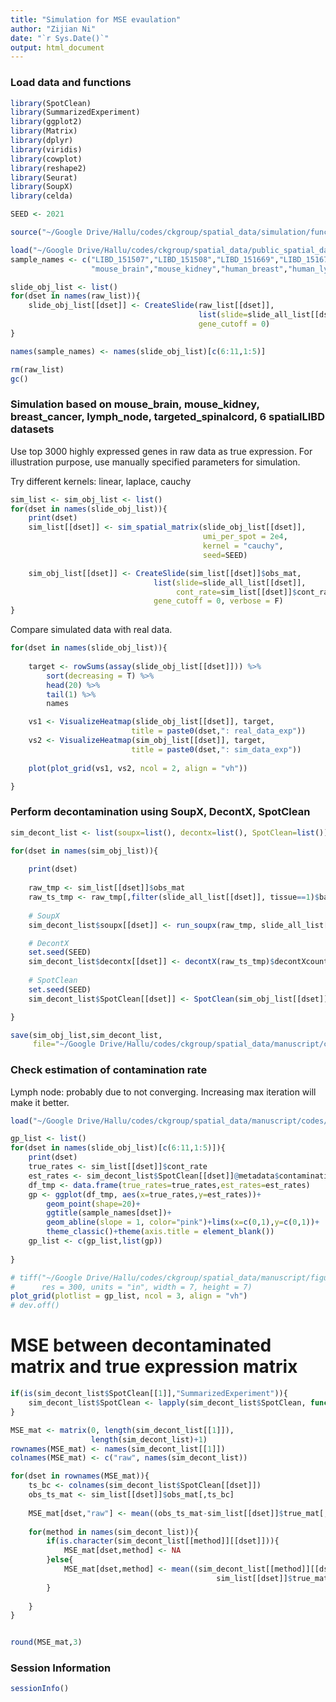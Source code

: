 ```yaml
---
title: "Simulation for MSE evaulation"
author: "Zijian Ni"
date: "`r Sys.Date()`"
output: html_document
---
```


### Load data and functions

```r
library(SpotClean)
library(SummarizedExperiment)
library(ggplot2)
library(Matrix)
library(dplyr)
library(viridis)
library(cowplot)
library(reshape2)
library(Seurat)
library(SoupX)
library(celda)

SEED <- 2021

source("~/Google Drive/Hallu/codes/ckgroup/spatial_data/simulation/functions_for_simulation.R")

load("~/Google Drive/Hallu/codes/ckgroup/spatial_data/public_spatial_datasets.RData")
sample_names <- c("LIBD_151507","LIBD_151508","LIBD_151669","LIBD_151670","LIBD_151673","LIBD_151674",
                  "mouse_brain","mouse_kidney","human_breast","human_lymphnode","human_spinalcord")

slide_obj_list <- list()
for(dset in names(raw_list)){
    slide_obj_list[[dset]] <- CreateSlide(raw_list[[dset]], 
                                          list(slide=slide_all_list[[dset]]),
                                          gene_cutoff = 0)
}

names(sample_names) <- names(slide_obj_list)[c(6:11,1:5)]

rm(raw_list)
gc()
```

### Simulation based on mouse_brain, mouse_kidney, breast_cancer, lymph_node, targeted_spinalcord, 6 spatialLIBD datasets

Use top 3000 highly expressed genes in raw data as true expression. 
For illustration purpose, use manually specified parameters for simulation.

Try different kernels: linear, laplace, cauchy

```r
sim_list <- sim_obj_list <- list()
for(dset in names(slide_obj_list)){
    print(dset)
    sim_list[[dset]] <- sim_spatial_matrix(slide_obj_list[[dset]],
                                           umi_per_spot = 2e4,
                                           kernel = "cauchy",
                                           seed=SEED)

    sim_obj_list[[dset]] <- CreateSlide(sim_list[[dset]]$obs_mat,
                                list(slide=slide_all_list[[dset]],
                                     cont_rate=sim_list[[dset]]$cont_rate),
                                gene_cutoff = 0, verbose = F)
}

```

Compare simulated data with real data. 

```r
for(dset in names(slide_obj_list)){
    
    target <- rowSums(assay(slide_obj_list[[dset]])) %>% 
        sort(decreasing = T) %>%
        head(20) %>% 
        tail(1) %>%
        names

    vs1 <- VisualizeHeatmap(slide_obj_list[[dset]], target,
                           title = paste0(dset,": real_data_exp"))
    vs2 <- VisualizeHeatmap(sim_obj_list[[dset]], target,
                           title = paste0(dset,": sim_data_exp"))
    
    plot(plot_grid(vs1, vs2, ncol = 2, align = "vh"))

}

```

### Perform decontamination using SoupX, DecontX, SpotClean

```r
sim_decont_list <- list(soupx=list(), decontx=list(), SpotClean=list())

for(dset in names(sim_obj_list)){
    
    print(dset)
    
    raw_tmp <- sim_list[[dset]]$obs_mat
    raw_ts_tmp <- raw_tmp[,filter(slide_all_list[[dset]], tissue==1)$barcode]
    
    # SoupX
    sim_decont_list$soupx[[dset]] <- run_soupx(raw_tmp, slide_all_list[[dset]], seed=SEED)

    # DecontX
    set.seed(SEED)
    sim_decont_list$decontx[[dset]] <- decontX(raw_ts_tmp)$decontXcounts
    
    # SpotClean
    set.seed(SEED)
    sim_decont_list$SpotClean[[dset]] <- SpotClean(sim_obj_list[[dset]],rownames(sim_obj_list[[dset]]))

}

save(sim_obj_list,sim_decont_list, 
     file="~/Google Drive/Hallu/codes/ckgroup/spatial_data/manuscript/codes/sim_decont_forMSE.RData")
```

### Check estimation of contamination rate

Lymph node: probably due to not converging. Increasing max iteration will make it better.

```r
load("~/Google Drive/Hallu/codes/ckgroup/spatial_data/manuscript/codes/sim_decont_forMSE.RData")

gp_list <- list()
for(dset in names(slide_obj_list)[c(6:11,1:5)]){
    print(dset)
    true_rates <- sim_list[[dset]]$cont_rate
    est_rates <- sim_decont_list$SpotClean[[dset]]@metadata$contamination_rate
    df_tmp <- data.frame(true_rates=true_rates,est_rates=est_rates)
    gp <- ggplot(df_tmp, aes(x=true_rates,y=est_rates))+
        geom_point(shape=20)+
        ggtitle(sample_names[dset])+
        geom_abline(slope = 1, color="pink")+lims(x=c(0,1),y=c(0,1))+
        theme_classic()+theme(axis.title = element_blank())
    gp_list <- c(gp_list,list(gp))
    
}

# tiff("~/Google Drive/Hallu/codes/ckgroup/spatial_data/manuscript/figures/Rplots/sim_cont_rate.tif",
#      res = 300, units = "in", width = 7, height = 7)
plot_grid(plotlist = gp_list, ncol = 3, align = "vh")
# dev.off()
```

# MSE between decontaminated matrix and true expression matrix

```r

if(is(sim_decont_list$SpotClean[[1]],"SummarizedExperiment")){
    sim_decont_list$SpotClean <- lapply(sim_decont_list$SpotClean, function(x) assay(x))
}

MSE_mat <- matrix(0, length(sim_decont_list[[1]]),
                  length(sim_decont_list)+1)
rownames(MSE_mat) <- names(sim_decont_list[[1]])
colnames(MSE_mat) <- c("raw", names(sim_decont_list))

for(dset in rownames(MSE_mat)){
    ts_bc <- colnames(sim_decont_list$SpotClean[[dset]])
    obs_ts_mat <- sim_list[[dset]]$obs_mat[,ts_bc]
    
    MSE_mat[dset,"raw"] <- mean((obs_ts_mat-sim_list[[dset]]$true_mat[,ts_bc])^2)
    
    for(method in names(sim_decont_list)){
        if(is.character(sim_decont_list[[method]][[dset]])){
            MSE_mat[dset,method] <- NA
        }else{
            MSE_mat[dset,method] <- mean((sim_decont_list[[method]][[dset]]-
                                              sim_list[[dset]]$true_mat[,ts_bc])^2)
        }
        
    }
}


round(MSE_mat,3)

```




### Session Information

```r
sessionInfo()
```
